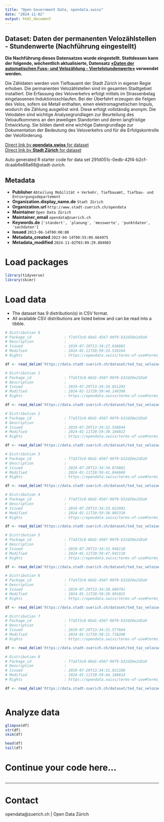 ```yaml
---
title: "Open Government Data, opendata.swiss"
date: "2024-11-02"
output: html_document
---
```


## Dataset: Daten der permanenten Velozählstellen - Stundenwerte (Nachführung eingestellt)

**Die Nachführung dieses Datensatzes wurde eingestellt. Stattdessen kann der folgende, wöchentlich aktualisierte, Datensatz [«Daten der automatischen Fuss- und Velozählung - Viertelstundenwerte»](https://data.stadt-zuerich.ch/dataset/ted_taz_verkehrszaehlungen_werte_fussgaenger_velo) verwendet werden.**

Die Zähldaten werden vom Tiefbauamt der Stadt Zürich in eigener Regie erhoben. Die permanenten Velozählstellen sind im gesamten Stadtgebiet installiert. Die Erfassung des Veloverkehrs erfolgt mittels im Strassenbelag eingelassenen Induktionsschlaufen. Bei der Überfahrt erzeugen die Felgen des Velos, sofern sie Metall enthalten, einen elektromagnetischen Impuls, wodurch die Zählung ausgelöst wird. Diese erfolgt vollständig anonym. Die Velodaten sind wichtige Analysegrundlagen zur Beurteilung des Veloaufkommens an den jeweiligen Standorten und deren langfristige Entwicklung. Sie bilden damit eine wichtige Datengrundlage zur Dokumentation der Bedeutung des Veloverkehrs und für die Erfolgskontrolle der Veloförderung.

[Direct link by **opendata.swiss** for dataset](https://opendata.swiss/de/dataset/daten-der-permanenten-velozahlstellen-stundenwerte-nachfuhrung-eingestellt1)<br>
[Direct link by **Stadt Zürich** for dataset](https://data.stadt-zuerich.ch/dataset/ted_taz_velozaehlstellen_stundenwerte)

Auto generated R starter code for data set 291d051c-0edb-42f4-b2cf-dcaab6e88a68@stadt-zurich.

## Metadata

- **Publisher** `Abteilung Mobilität + Verkehr, Tiefbauamt, Tiefbau- und Entsorgungsdepartement`
- **Organization.display_name.de** `Stadt Zürich`
- **Organization.url** `http://www.stadt-zuerich.ch/opendata`
- **Maintainer** `Open Data Zürich`
- **Maintainer_email** `opendata@zuerich.ch`
- **Keywords.de** `['standort', 'planung', 'messwerte', 'punktdaten', 'sachdaten']`
- **Issued** `2013-06-14T00:00:00`
- **Metadata_created** `2023-04-14T00:55:09.664975`
- **Metadata_modified** `2024-11-02T03:09:29.884003`


# Load packages

```r

library(tidyverse)
library(skimr)

```

# Load data

-   The dataset has 9 distribution(s) in CSV format.
-   All available CSV distributions are listed below and can be read into a tibble.

```r

# Distribution 0
# Package_id               : f7a5f2c8-6bd1-4567-90f9-b32d26e2d3a9
# Description              : 
# Issued                   : 2019-07-29T13:34:27.936885
# Modified                 : 2024-01-11T20:59:33.510164
# Rights                   : https://opendata.swiss/terms-of-use#terms_open

df <- read_delim('https://data.stadt-zuerich.ch/dataset/ted_taz_velozaehlstellen_stundenwerte/download/velozaehlung_stundenwerte_2010-2015_Q3.csv')

# Distribution 1
# Package_id               : f7a5f2c8-6bd1-4567-90f9-b32d26e2d3a9
# Description              : 
# Issued                   : 2019-07-29T13:34:34.851203
# Modified                 : 2024-01-11T20:59:46.149398
# Rights                   : https://opendata.swiss/terms-of-use#terms_open

df <- read_delim('https://data.stadt-zuerich.ch/dataset/ted_taz_velozaehlstellen_stundenwerte/download/velozaehlung_stundenwerte_2014.csv')

# Distribution 2
# Package_id               : f7a5f2c8-6bd1-4567-90f9-b32d26e2d3a9
# Description              : 
# Issued                   : 2019-07-29T13:34:32.558844
# Modified                 : 2024-01-11T20:59:30.104022
# Rights                   : https://opendata.swiss/terms-of-use#terms_open

df <- read_delim('https://data.stadt-zuerich.ch/dataset/ted_taz_velozaehlstellen_stundenwerte/download/velozaehlung_ausfallprotokoll.csv')

# Distribution 3
# Package_id               : f7a5f2c8-6bd1-4567-90f9-b32d26e2d3a9
# Description              : 
# Issued                   : 2019-07-29T13:34:34.074861
# Modified                 : 2024-01-11T20:59:41.844669
# Rights                   : https://opendata.swiss/terms-of-use#terms_open

df <- read_delim('https://data.stadt-zuerich.ch/dataset/ted_taz_velozaehlstellen_stundenwerte/download/velozaehlung_stundenwerte_2012.csv')

# Distribution 4
# Package_id               : f7a5f2c8-6bd1-4567-90f9-b32d26e2d3a9
# Description              : 
# Issued                   : 2019-07-29T13:34:33.622991
# Modified                 : 2024-01-11T20:59:38.002310
# Rights                   : https://opendata.swiss/terms-of-use#terms_open

df <- read_delim('https://data.stadt-zuerich.ch/dataset/ted_taz_velozaehlstellen_stundenwerte/download/velozaehlung_stundenwerte_2010.csv')

# Distribution 5
# Package_id               : f7a5f2c8-6bd1-4567-90f9-b32d26e2d3a9
# Description              : 
# Issued                   : 2019-07-29T13:34:32.948118
# Modified                 : 2024-01-11T20:59:47.942119
# Rights                   : https://opendata.swiss/terms-of-use#terms_open

df <- read_delim('https://data.stadt-zuerich.ch/dataset/ted_taz_velozaehlstellen_stundenwerte/download/velozaehlung_stundenwerte_2015_Q1-Q3.csv')

# Distribution 6
# Package_id               : f7a5f2c8-6bd1-4567-90f9-b32d26e2d3a9
# Description              : 
# Issued                   : 2019-07-29T13:34:30.669761
# Modified                 : 2024-01-11T20:59:39.991025
# Rights                   : https://opendata.swiss/terms-of-use#terms_open

df <- read_delim('https://data.stadt-zuerich.ch/dataset/ted_taz_velozaehlstellen_stundenwerte/download/velozaehlung_stundenwerte_2011.csv')

# Distribution 7
# Package_id               : f7a5f2c8-6bd1-4567-90f9-b32d26e2d3a9
# Description              : 
# Issued                   : 2019-07-29T13:34:31.577664
# Modified                 : 2024-01-11T20:59:31.718208
# Rights                   : https://opendata.swiss/terms-of-use#terms_open

df <- read_delim('https://data.stadt-zuerich.ch/dataset/ted_taz_velozaehlstellen_stundenwerte/download/velozaehlung_mappingtabelle.csv')

# Distribution 8
# Package_id               : f7a5f2c8-6bd1-4567-90f9-b32d26e2d3a9
# Description              : 
# Issued                   : 2019-07-29T13:34:31.921188
# Modified                 : 2024-01-11T20:59:44.188814
# Rights                   : https://opendata.swiss/terms-of-use#terms_open

df <- read_delim('https://data.stadt-zuerich.ch/dataset/ted_taz_velozaehlstellen_stundenwerte/download/velozaehlung_stundenwerte_2013.csv')



```

# Analyze data

```r

glimpse(df)
str(df)
skim(df)

head(df)
tail(df)

```

# Continue your code here...

```r

```

------------------------------------------------------------------------

# Contact

opendata@zuerich.ch | Open Data Zürich
